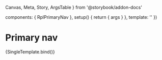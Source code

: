   Canvas,
  Meta,
  Story,
  ArgsTable
} from '@storybook/addon-docs'


  components: { RplPrimaryNav },
  setup() {
    return { args }
  },
  template: '<RplPrimaryNav v-bind="args" />'
})

<Meta
  title='WIP/Components/Primary nav'
  component={RplPrimaryNav}
/>

# Primary nav

<ArgsTable of={RplPrimaryNav} />

<Canvas>
  <Story
    name='Primary nav'
    play={a11yStoryCheck}
    args={{
      primaryLogo: {
        href: '#',
        src: primaryLogo,
        altText: 'Primary logo alt text'
      },
      secondaryLogo: {
        href: '#',
        src: secondaryLogo,
        altText: 'Secondary logo alt text'
      },
      items: [
        { text: 'First level A', href: '#', items: [
          { text: 'Second level A', href: '#', items: [
            { text: 'Third level A link with some text that will need to wrap', href: '#', items: [
              { text: 'Fourth level A', href: '#' }
            ]}
          ]},
          { text: 'Second level C', href: '#' },
          { text: 'Second level D', href: '#' },
          { text: 'Second level E', href: '#' },
          { text: 'Second level F', href: '#' },
          { text: 'Second level G', href: '#' },
          { text: 'Second level H', href: '#' },
          { text: 'Second level I', href: '#' },
          { text: 'Second level J', href: '#' },
          { text: 'Second level K', href: '#' },
          { text: 'Second level L', href: '#' },
          { text: 'Second level M', href: '#' },
          { text: 'Second level N', href: '#' },
          { text: 'Second level O', href: '#' },
          { text: 'Second level P', href: '#' },
          { text: 'Second level Q', href: '#' }
        ]},
        { text: 'First level B will go over two lines', href: '#', items: [
          { text: 'Second level', href: '#', items: [
            { text: 'Third level link with some text that will need to wrap', href: '#', items: [
              { text: 'Fourth level', href: '#' }
            ]}
          ]},
          { text: 'Second level', href: '#' },
          { text: 'Second level', href: '#' }
        ]},
        { text: 'First level C', href: '#' },
        { text: 'First level D', href: '#', items: [
          { text: 'Second level', href: '#', items: [
            { text: 'Third level link with some text that will need to wrap', href: '#', items: [
              { text: 'Fourth level', href: '#' }
            ]}
          ]},
          { text: 'Second level', href: '#' },
          { text: 'Second level', href: '#' }
        ]},
      ]
    }}
  >
    {SingleTemplate.bind()}
  </Story>
</Canvas>
